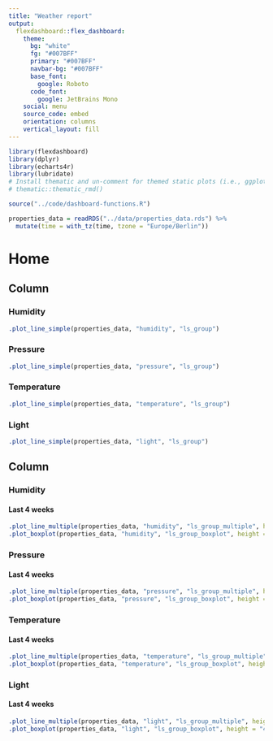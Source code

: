 ```yaml
---
title: "Weather report"
output: 
  flexdashboard::flex_dashboard:
    theme:
      bg: "white"
      fg: "#007BFF" 
      primary: "#007BFF"
      navbar-bg: "#007BFF"
      base_font:
        google: Roboto
      code_font:
        google: JetBrains Mono
    social: menu
    source_code: embed
    orientation: columns
    vertical_layout: fill
---
```


```r
library(flexdashboard)
library(dplyr)
library(echarts4r)
library(lubridate)
# Install thematic and un-comment for themed static plots (i.e., ggplot2)
# thematic::thematic_rmd()
```
```r
source("../code/dashboard-functions.R")
```
```r
properties_data = readRDS("../data/properties_data.rds") %>%
  mutate(time = with_tz(time, tzone = "Europe/Berlin"))
```

Home
===================================== 

Column {data-width=300}
-----------------------------------------------------------------------

### Humidity

```r
.plot_line_simple(properties_data, "humidity", "ls_group")
```

### Pressure

```r
.plot_line_simple(properties_data, "pressure", "ls_group")
```

### Temperature

```r
.plot_line_simple(properties_data, "temperature", "ls_group")
```

### Light

```r
.plot_line_simple(properties_data, "light", "ls_group")
```

Column {data-width=700 .tabset}
-----------------------------------------------------------------------

### Humidity

#### Last 4 weeks

```r
.plot_line_multiple(properties_data, "humidity", "ls_group_multiple", height = "200%")
.plot_boxplot(properties_data, "humidity", "ls_group_boxplot", height = "400%")
```

### Pressure

#### Last 4 weeks

```r
.plot_line_multiple(properties_data, "pressure", "ls_group_multiple", height = "200%")
.plot_boxplot(properties_data, "pressure", "ls_group_boxplot", height = "400%")
```

### Temperature

#### Last 4 weeks

```r
.plot_line_multiple(properties_data, "temperature", "ls_group_multiple", height = "200%")
.plot_boxplot(properties_data, "temperature", "ls_group_boxplot", height = "400%")
```

### Light

#### Last 4 weeks

```r
.plot_line_multiple(properties_data, "light", "ls_group_multiple", height = "200%")
.plot_boxplot(properties_data, "light", "ls_group_boxplot", height = "400%")
```

